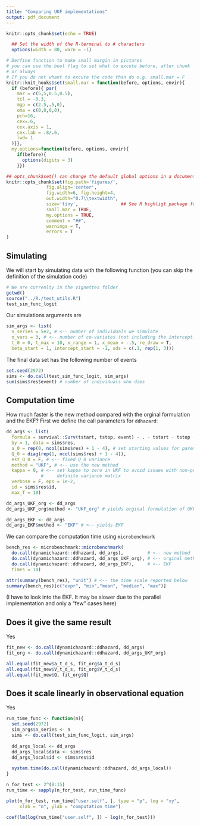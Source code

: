```yaml
---
title: "Comparing UKF implementations"
output: pdf_document
---
```


```r
knitr::opts_chunk$set(echo = TRUE)

  ## Set the width of the R-terminal to # characters
  options(width = 80, warn = -1)

# Derfine function to make small margin in pictures
# you can use the bool flag to set what to excute before, after chunk 
# or always
# If you do not whant to excute the code than do e.g. small.mar = F
knitr::knit_hooks$set(small.mar = function(before, options, envir){
  if (before){ par(
    mar = c(5,5,0.5,0.5), 
    tcl = -0.3, 
    mgp = c(2.5,.5,0), 
    oma = c(0,0,0,0),
    pch=16,
    cex=.6,
    cex.axis = 1,
    cex.lab = .8/.6,
    lwd= 1
  )}},
  my.options=function(before, options, envir){
    if(before){
      options(digits = 3)
    }})

## opts_chunk$set() can change the default global options in a document (e.g. put this in a code chunk
knitr::opts_chunk$set(fig.path='figures/',
               fig.align='center',
               fig.width=6, fig.height=4,
               out.width="0.7\\textwidth",
               size='tiny',                ## See R highligt package for possible values (https://cran.r-project.org/web/packages/highlight/highlight.pdf)
               small.mar = TRUE,
               my.options = TRUE,
               comment = "##", 
               warnings = T,
               errors = T
)
```

## Simulating
We will start by simulating data with the following function (you can skip the definition of the simulation code)

```r
# We are currenlty in the vignettes folder
getwd()
source("../R./test_utils.R")
test_sim_func_logit
```

Our simulations arguments are

```r
sim_args <- list(
  n_series = 5e2, # <-- number of individuals we simulate
  n_vars = 3, # <-- number of co-variates (not including the intercept)
  t_0 = 0, t_max = 10, x_range = 1, x_mean = -.5, re_draw = T,
  beta_start = 1, intercept_start = -1, sds = c(.1, rep(1, 3)))
```

The final data set has the following number of events

```r
set.seed(2972)
sims <- do.call(test_sim_func_logit, sim_args)
sum(sims$res$event) # number of individuals who dies
```

## Computation time

How much faster is the new method compared with the orginal formulation and the EKF? First we define the call parameters for `ddhazard`: 
```r
dd_args <- list(
  formula = survival::Surv(tstart, tstop, event) ~ . - tstart - tstop - event - id,
  by = 1, data = sims$res,
  a_0 = rep(0, ncol(sims$res) + 1 - 4), # set starting values for parems to zero
  Q_0 = diag(rep(1, ncol(sims$res) + 1 - 4)),
  est_Q_0 = F, # <-- fixed Q_0 variance 
  method = "UKF", # <-- use the new method
  kappa = 0, # <-- set kappa to zero in UKF to avoid issues with non-postive 
             #     definite variance matrix
  verbose = F, eps = 1e-2,
  id = sims$res$id,
  max_T = 10)

dd_args_UKF_org <- dd_args
dd_args_UKF_org$method <- "UKF_org" # yields orginal formulation of UKF

dd_args_EKF <- dd_args
dd_args_EKF$method <- "EKF" # <-- yields EKF
```

We can compare the computation time using `microbenchmark`

```r
bench_res <- microbenchmark::microbenchmark(
  do.call(dynamichazard::ddhazard, dd_args),         # <-- new method
  do.call(dynamichazard::ddhazard, dd_args_UKF_org), # <-- orginal method
  do.call(dynamichazard::ddhazard, dd_args_EKF),     # <-- EKF
  times = 10)

attr(summary(bench_res), "unit") # <-- the time scale reported below
summary(bench_res)[c("expr", "min","mean", "median", "max")]
```

(I have to look into the EKF. It may be slower due to the parallel implementation and only a "few" cases here)

## Does it give the same result
Yes
```r
fit_new <- do.call(dynamichazard::ddhazard, dd_args)
fit_org <- do.call(dynamichazard::ddhazard, dd_args_UKF_org)

all.equal(fit_new$a_t_d_s, fit_org$a_t_d_s)
all.equal(fit_new$V_t_d_s, fit_org$V_t_d_s)
all.equal(fit_new$Q, fit_org$Q)
```

## Does it scale linearly in observational equation
Yes

```r
run_time_func <- function(n){
  set.seed(2972)
  sim_args$n_series <- n
  sims <- do.call(test_sim_func_logit, sim_args)
  
  dd_args_local <- dd_args
  dd_args_local$data <- sims$res
  dd_args_local$id <- sims$res$id
  
  system.time(do.call(dynamichazard::ddhazard, dd_args_local))
}

n_for_test <- 2^(8:15)
run_time <- sapply(n_for_test, run_time_func)

plot(n_for_test, run_time["user.self", ], type = "p", log = "xy", 
     xlab = "n", ylab = "computation time") 

coef(lm(log(run_time["user.self", ]) ~ log(n_for_test)))
```
